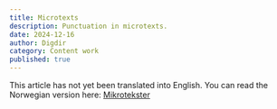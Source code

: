 ```yaml
---
title: Microtexts
description: Punctuation in microtexts.
date: 2024-12-16
author: Digdir
category: Content work
published: true
---
```


This article has not yet been translated into English. You can read the Norwegian version here: [Mikrotekster](/no/best-practices/content-work/microtexts)